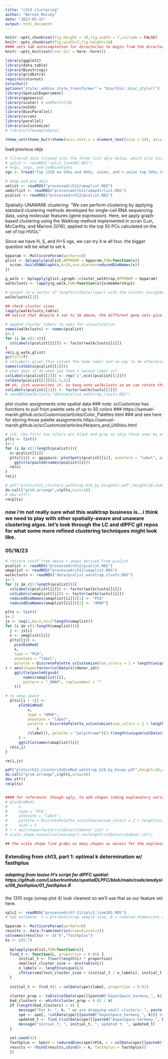 ```yaml
---
title: "ch13 clustering"
author: "Bernie Mulvey"
date: "2023-05-15"
output: html_document
---
```


```r
knitr::opts_chunk$set(fig.height = 10,fig.width = 7,include = FALSE)
knitr::opts_chunk$set(fig.width=7,fig.height=10)
#### sets tab autocompletion for directories to begin from the directory containing the .Rproj session, instead of the script's directory if different
knitr::opts_knit$set(root.dir = here::here())

library(ggplot2)
library(data.table)
library(Biostrings)
library(gridExtra)
require(colorout)
ColorOut()
options("styler.addins_style_transformer" = "biocthis::bioc_style()")
library(SpatialExperiment)
library(ggspavis)
library(scater) # addPerCellQC
library(nnSVG)
library(BiocParallel)
library(scran)
library(parallel)
library(scCustomize)
# library(STexampleData)

theme_set(theme_bw()+theme(axis.text.x = element_text(size = 14), axis.title.x = element_text(size = 16), axis.text.y = element_text(size = 14), axis.title.y = element_text(size =16), plot.title = element_text(size = 20,hjust=0.5), strip.text = element_text(size=18), legend.text = element_text(size=10), legend.title = element_text(size=11,hjust=0.5)))
```

load previous objs
```r
# filtered data (cloned into the three list objs below, which also included PCA/UMAP info )
# splc2 <- readRDS("splc2_line201.RDS")
# hvgs, svgs, and combinations
vgs <- fread("Top 1310 ea SVGs and HVGs, union, and n union top SVGs.txt")

# umap and pca objs
umlist <- readRDS("processed/ch12/umaplist.RDS")
umdirlist <- readRDS("processed/ch12/umapdirlist.RDS")
pcalist <- readRDS("processed/ch12/pcalist.RDS")
```

Spatially-UNAWARE clustering:
"We can perform clustering by applying standard clustering methods developed for single-cell RNA sequencing data, using molecular features (gene expression). Here, we apply graph-based clustering using the Walktrap method implemented in scran (Lun, McCarthy, and Marioni 2016), applied to the top 50 PCs calculated on the set of top HVGs."

Since we have H, S, and H+S vgs, we can try it w all four. the bigger question will be what to set k.

```r
bpparam <- MulticoreParam(workers=8)
glist <- bplapply(pcalist,BPPARAM = bpparam,FUN=function(x){
  scran::buildSNNGraph(x,k=16,use.dimred=reducedDimNames(x))
})

g_walk <- bplapply(glist,igraph::cluster_walktrap,BPPARAM = bpparam)
walkclusts <- lapply(g_walk,FUN=function(x){x$membership})

# output is a vector of length(colData((spe)) with the cluster assignment 
walkclusts[[1]]

## check cluster sizes
lapply(walkclusts,table)
## notice that despite k set to 16 above, the different gene sets give 8-14 clusters. not sure what to make of that. 

# append cluster labels to spes for visualization
names(walkclusts) <- names(pcalist)
i<-1
for (i in c(1:4)){
  colLabels(pcalist[[i]]) <- factor(walkclusts[[i]])
}
rm(i,g_walk,glist)
gc(full=T)
# colLabels gives this column the name label and no way to do otherwise
names(colData(pcalist[[1]]))
# what does it do when you feed a second label in?
colLabels(pcalist[[1]]) <- rep("z",ncol(pcalist[[1]]))
colData(pcalist[[1]])[1:3,32]
## oh, just overwrites it. so hang onto walkclusts so we can rotate through them and other labels as we go. and switch the pcal [[1]] back to the walkclust assignments
colLabels(pcalist[[1]]) <- factor(walkclusts[[1]])
# saveRDS(walkclusts,"data/pcalist_walktrap_clusts.RDS")
```

plot cluster assignments onto spatial data
### note: scCustomize has functions to pull from palette sets of up to 50 colors
### https://samuel-marsh.github.io/scCustomize/articles/Color_Palettes.html
### and see here for storing those palette assignments https://samuel-marsh.github.io/scCustomize/articles/Helpers_and_Utilities.html
```r

# ick, the first two colors are black and gray so skip those ones by pulling 2 extra colors and only using colors ≥3
plts <- list()
i<-1
for (i in c(1:length(pcalist))){
  x<-pcalist[[i]]
  plts[[i]] <- ggspavis::plotSpots(pcalist[[i]], annotate = "label", palette = DiscretePalette_scCustomize(num_colors = 2 + length(unique(colData(x)$label)), palette = "polychrome")[3:(length(unique(colData(x)$label)) + 2)])+
    ggtitle(paste0(names(pcalist)[i]))
  rm(x)
}
rm(i)

# pdf("plots/ch13_clusters_walktrap_k16_by_hsvgSets.pdf",height=18,width=4)
do.call("grid.arrange",c(plts,ncol=1))
# dev.off()
rm(plts)

```


### now i'm not really sure what this walktrap business is...i think we need to play with other spatially-aware and unaware clustering algos. let's look through the LC and dlPFC git repos for what some more refined clustering techniques might look like.



### 05/18/23
```r
# restore stuff from above + umaps derived from pcalist
pcalist <- readRDS("processed/ch12/pcalist.RDS")
umaplist <- readRDS("processed/ch12/umaplist.RDS")
walkclusts <- readRDS("data/pcalist_walktrap_clusts.RDS")
i<-1
for (i in c(1:length(pcalist))){
  colLabels(pcalist[[i]]) <- factor(walkclusts[[i]])
  colLabels(umaplist[[i]]) <- factor(walkclusts[[i]])
  reducedDimNames(umaplist[[i]])[1] <- "PCA"
  reducedDimNames(umaplist[[i]])[2] <- "UMAP"}

plts <- list()
i<-1
js <- seq(1,by=2,to=2*length(umaplist))
for (i in c(1:length(umaplist))){
  j <- js[i]
  x <- umaplist[[i]]
  plts[[j]] <-
    plotDimRed(
    x,
    type = "PCA",
    annotate = "label",
    palette = DiscretePalette_scCustomize(num_colors = 2 + length(unique(colData(x)$label)), palette = "polychrome")[3:(length(unique(colData(x)$label)) + 2)]
) + aes(shape=factor(colData(x)$donor_id))
    ggtitle(paste0(gsub(
        names(umaplist)[i],
        pattern = "_UMAP", replacement = ""
    )))
  
# in umap space
  plts[[j + 1]] <-
      plotDimRed(
          x,
          type = "UMAP",
          annotate = "label",
          palette = DiscretePalette_scCustomize(num_colors = 2 + length(unique(colData(
              x
          )$label)), palette = "polychrome")[3:(length(unique(colData(x)$label)) + 2)]
      ) +
      ggtitle(names(umaplist)[i])
  rm(x,j)
}

rm(i,js)

pdf("plots/ch13_clustersInDimRed_walktrap_k16_by_hsvgs.pdf",height=18,width=10)
do.call("grid.arrange",c(plts,nrow=4))
dev.off()
rm(plts)


#### for reference: though ugly, to add shapes coding explanatory variables:
# plotDimRed(
#     x,
#     type = "PCA",
#     annotate = "label",
#     palette = DiscretePalette_scCustomize(num_colors = 2 + length(unique(colData(x)$label)), palette = "polychrome")[3:(length(unique(colData(x)$label)) + 2)],
#     size = 1
# ) + aes(shape=factor(colData(x)$donor_id)) +
# scale_shape_manual(values=seq(7,to=length(colData(x)$donor_id)))

## the scale shape line grabs as many shapes as necess for the explanatory var, so long as its under 25 levels anyhow
```


### Extending from ch13, part 1: optimal k determination w/ fasthplus
##### adapting from louise H's script for dlPFC spatial: https://github.com/LieberInstitute/spatialDLPFC/blob/main/code/analysis/06_fasthplus/01_fasthplus.R

the 1310 svgs (umap plot 4) look cleanest so we'll use that as our feature set here.
```r
splc2 <- readRDS("processed/ch7-11/splc2_line201.RDS")
# hpb estimate. t = pre-bootstrap sample size, D = reduced dimensions matrix, L = cluster labels, r = number of bootstrap iterations

bpparam <- MulticoreParam(workers=8)
results <- data.frame(matrix(nrow=0,ncol=2))
colnames(results) <- c("k","fasthplus")
ks <- c(5:7)
  
  bplapply(pcalist,FUN=function(x){
  find_t <- function(L, proportion = 0.05) {
      initial_t <- floor(length(L) * proportion)
      smallest_cluster_size <- min(table(L))
      n_labels <- length(unique(L))
      ifelse(smallest_cluster_size > (initial_t / n_labels), initial_t, smallest_cluster_size * n_labels)
  }
  
  initial_t <- find_t(L = colData(spe)$label, proportion = 0.01)
  
  cluster_prop <- table(colData(spe)[[paste0("bayesSpace_harmony_", k)]]) / ncol(spe)
  bad_clusters <- which(cluster_prop < 0.01 / k)
  if (length(bad_clusters) > 0) {
      message("For k: ", k, " we are dropping small clusters: ", paste(names(bad_clusters), collapse = ", "))
      spe <- spe[, !colData(spe)[[paste0("bayesSpace_harmony_", k)]] %in% as.integer(names(bad_clusters))]
      updated_t <- find_t(colData(spe)[[paste0("bayesSpace_harmony_", k)]], 0.01)
      message("initial t: ", initial_t, "; updated t: ", updated_t)
  }
  
  set.seed(42)
  fasthplus <- hpb(D = reducedDims(spe)$PCA, L = colData(spe)[[paste0("bayesSpace_harmony_", k)]], t = updated_t, r = 30)
  results <- rbind(results,cbind(k = k, fasthplus = fasthplus))
  })
```